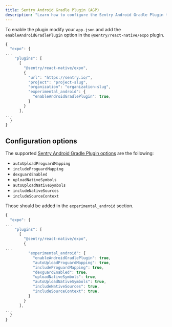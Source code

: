 ```yaml
---
title: Sentry Android Gradle Plugin (AGP)
description: "Learn how to configure the Sentry Android Gradle Plugin to automatically upload source maps and debug symbols for your Expo project."
---
```


To enable the plugin modify your `app.json` and add the `enableAndroidGradlePlugin` option in the `@sentry/react-native/expo` plugin.

```javascript {tabTitle:app.json}
{
  "expo": {
...
    "plugins": [
      [
        "@sentry/react-native/expo",
        {
          "url": "https://sentry.io/",
          "project": "project-slug",
          "organization": "organization-slug",
          "experimental_android": {
            "enableAndroidGradlePlugin": true,
          }
        }
      ],
...
  }
}
```

## Configuration options

The supported [Sentry Android Gradle Plugin options](/platforms/android/configuration/gradle/) are the following:
- `autoUploadProguardMapping`
- `includeProguardMapping`
- `dexguardEnabled`
- `uploadNativeSymbols`
- `autoUploadNativeSymbols`
- `includeNativeSources`
- `includeSourceContext`


Those should be added in the `experimental_android` section.

```javascript {tabTitle:app.json}
{
  "expo": {
...
    "plugins": [
      [
        "@sentry/react-native/expo",
        {
...
          "experimental_android": {
            "enableAndroidGradlePlugin": true,
            "autoUploadProguardMapping": true,
            "includeProguardMapping": true,
            "dexguardEnabled": true,
            "uploadNativeSymbols": true,
            "autoUploadNativeSymbols": true,
            "includeNativeSources": true,
            "includeSourceContext": true,
          }
        }
      ],
...
  }
}
```
